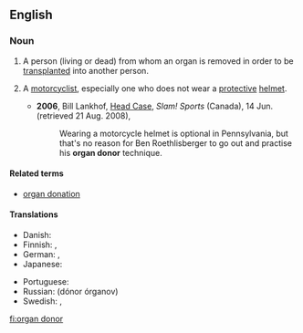==English==

===Noun===
{{en-noun|head=[[organ]] [[donor]]}}

# A person (living or dead) from whom an organ is removed in order to be [[transplant]]ed into another person.
# {{context|chiefly|US|slang|lang=en}} A [[motorcyclist]], especially one who does not wear a [[protective]] [[helmet]].
#* '''2006''', Bill Lankhof, [http://slam.canoe.ca/Slam/Columnists/Lankhof/2006/06/14/1631632-sun.html Head Case], ''Slam! Sports'' (Canada), 14 Jun. (retrieved 21 Aug. 2008),
#*: Wearing a motorcycle helmet is optional in Pennsylvania, but that's no reason for Ben Roethlisberger to go out and practise his '''organ donor''' technique.

====Related terms====
* [[organ donation]]

====Translations====
{{trans-top|person from whom an organ is removed}}
* Danish: {{t+|da|organdonor|c}}
* Finnish: {{t|fi|elimenluovuttaja}}, {{t|fi|elintenluovuttaja}}
* German: {{t+|de|Organspender|m}}, {{t+|de|Organspenderin|f}}
* Japanese: {{t+|ja|ドナー|tr=donā|sc=Jpan}}
{{trans-mid}}
* Portuguese: {{t|pt|doador de órgãos|m}}
* Russian: {{l|ru|до́нор}} {{l|ru|орган|органов}} (dónor órganov) {{g|m}}
* Swedish: {{t+|sv|donator|c}}, {{t|sv|organdonator|c}}
{{trans-bottom}}

[[fi:organ donor]]